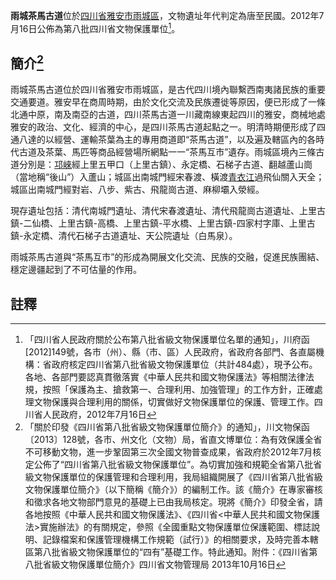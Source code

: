 {{msg:四川省文物保護單位
|名稱 = 雨城茶馬古道
|編號 = 35
|圖片 = 
|級別 = S8
|分類 = 
|時代 = [[唐代|唐代]]至[[中華民國|民國]]
|地点 = [[四川省|四川省]][[雅安市|雅安市]][[雨城區|雨城區]]
|坐標 =
|登錄 = 2012年7月16日
}}
'''雨城茶馬古道'''位於[[四川省|四川省]][[雅安市|雅安市]][[雨城區|雨城區]]，文物遺址年代判定為唐至民國。2012年7月16日公佈為第八批四川省文物保護單位<ref>「四川省人民政府關於公布第八批省級文物保護單位名單的通知」，川府函[2012]149號，各市（州）、縣（市、區）人民政府，省政府各部門、各直屬機構：省政府核定四川省第八批省級文物保護單位（共計484處），現予公布。各地、各部門要認真貫徹落實《中華人民共和國文物保護法》等相關法律法規，按照「保護為主、搶救第一、合理利用、加強管理」的工作方針，正確處理文物保護與合理利用的關係，切實做好文物保護單位的保護、管理工作。四川省人民政府，2012年7月16日</ref>。
== 簡介<ref>「關於印發《四川省第八批省級文物保護單位簡介》的通知」，川文物保函〔2013〕128號，各市、州文化（文物）局，省直文博單位：為有效保護全省不可移動文物，進一步鞏固第三次全國文物普查成果，省政府於2012年7月核定公佈了“四川省第八批省級文物保護單位”。為切實加強和規範全省第八批省級文物保護單位的保護管理和合理利用，我局組織開展了《四川省第八批省級文物保護單位簡介》（以下簡稱《簡介》）的編制工作。該《簡介》在專家審核和徵求各地文物部門意見的基礎上已由我局核定。現將《簡介》印發全省，請各地按照《中華人民共和國文物保護法》、《四川省<中華人民共和國文物保護法>實施辦法》的有關規定，參照《全國重點文物保護單位保護範圍、標誌說明、記錄檔案和保護管理機構工作規範（試行）》的相關要求，及時完善本轄區第八批省級文物保護單位的“四有”基礎工作。特此通知。附件：《四川省第八批省級文物保護單位簡介》四川省文物管理局  2013年10月16日</ref> ==
雨城茶馬古道位於四川省雅安市雨城區，是古代四川境內聯繫西南夷諸民族的重要交通要道。雅安早在商周時期，由於文化交流及民族遷徙等原因，便已形成了一條北通中原，南及南亞的古道，四川茶馬古道一川藏南線東起四川的雅安，商械地處雅安的政治、文化、經濟的中心，是四川茶馬古道起點之一。明清時期便形成了四通八達的以經營、運輸茶葉為主的專用商道即“茶馬古道”，以及遍及轄區內的各時代古道及茶葉、馬匹等商品經營場所網點一一“茶馬互市”遺存。雨城區境內三條古道分別是：[[邛崍|邛崍]]經上里五甲口（上里古鎮）、永定橋、石梯子古道、翻越蘆山崗（當地稱“後山”）入蘆山；城區出南城門經宋春渡、橫渡[[青衣江|青衣江]]過飛仙關入天全；城區出南城門經對岩、八步、紫古、飛龍崗古道、麻柳壩入滎經。

現存遺址包括：清代南城門遺址、清代宋春渡遺址、清代飛龍崗古道遺址、上里古鎮-二仙橋、上里古鎮-高橋、上里古鎮-平水橋、上里古鎮-四家村字庫、上里古鎮-永定橋、清代石梯子古道遺址、天公院遺址（白馬泉）。

雨城茶馬古道與“茶馬互市”的形成為開展文化交流、民族的交融，促進民族團結、穩定邊疆起到了不可估量的作用。
==註釋==
{{reflist}}